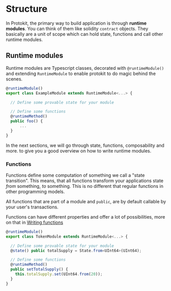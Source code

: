 # Structure

In Protokit, the primary way to build application is through **runtime modules**.
You can think of them like solidity `contract` objects.
They basically are a unit of scope which can hold state, functions and call other runtime modules.

## Runtime modules

Runtime modules are Typescript classes, decorated with `@runtimeModule()` and extending `RuntimeModule` to enable protokit to do magic behind the scenes.

```ts
@runtimeModule()
export class ExampleModule extends RuntimeModule<...> {

  // Define some provable state for your module

  // Define some functions
  @runtimeMethod()
  public foo() {
      ...
  }
}
```

In the next sections, we will go through state, functions, composability and more. to give you a good overview on how to write runtime modules.




### Functions

Functions define some computation of something we call a "state transition".
This means, that all functions transform your applications state *from* something, *to* something.
This is no different that regular functions in other programming models.

All functions that are part of a module and `public`, are by default callable by your user's transactions.

Functions can have different properties and offer a lot of possibilities, more on that in [Writing functions](/docs/basics/functions)




















```ts
@runtimeModule()
export class TokenModule extends RuntimeModule<...> {

  // Define some provable state for your module
  @state() public totalSupply = State.from<UInt64>(UInt64);

  // Define some functions
  @runtimeMethod()
  public setTotalSupply() {
    this.totalSupply.set(UInt64.from(20));
  }
}
```